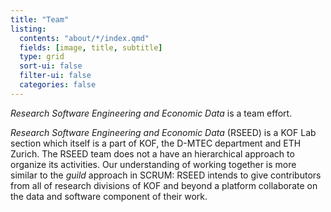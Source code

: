 ```yaml
---
title: "Team"
listing:
  contents: "about/*/index.qmd"
  fields: [image, title, subtitle]
  type: grid
  sort-ui: false
  filter-ui: false
  categories: false
---
```


*Research Software Engineering and Economic Data* is a team effort. 

*Research Software Engineering and Economic Data* (RSEED) is a KOF Lab section which itself is a part of KOF, the D-MTEC department and ETH Zurich. The RSEED team does not a have an hierarchical approach to organize its activities. Our understanding of working together is more similar to the *guild* approach  in SCRUM: RSEED intends to give contributors from all of research divisions of KOF and beyond a platform collaborate on the data and software component of their work. 

